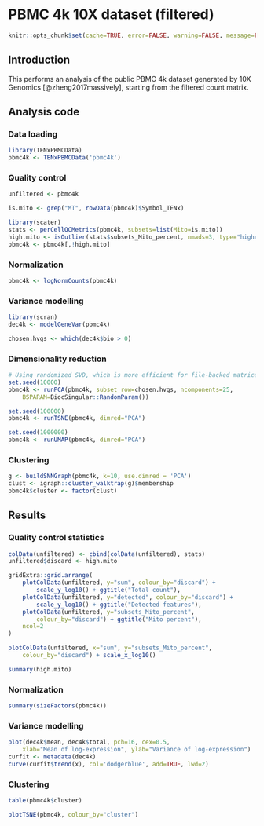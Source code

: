<!-- AUTOMATICALLY GENERATED, DO NOT EDIT! -->

# PBMC 4k 10X dataset (filtered)

```r
knitr::opts_chunk$set(cache=TRUE, error=FALSE, warning=FALSE, message=FALSE)
```

## Introduction

This performs an analysis of the public PBMC 4k dataset generated by 10X Genomics [@zheng2017massively],
starting from the filtered count matrix.

## Analysis code

### Data loading

```r
library(TENxPBMCData)
pbmc4k <- TENxPBMCData('pbmc4k')
```

### Quality control

```r
unfiltered <- pbmc4k
```

```r
is.mito <- grep("MT", rowData(pbmc4k)$Symbol_TENx)

library(scater)
stats <- perCellQCMetrics(pbmc4k, subsets=list(Mito=is.mito))
high.mito <- isOutlier(stats$subsets_Mito_percent, nmads=3, type="higher")
pbmc4k <- pbmc4k[,!high.mito]
```

### Normalization

```r
pbmc4k <- logNormCounts(pbmc4k)
```

### Variance modelling

```r
library(scran)
dec4k <- modelGeneVar(pbmc4k)
```

```r
chosen.hvgs <- which(dec4k$bio > 0)
```

### Dimensionality reduction

```r
# Using randomized SVD, which is more efficient for file-backed matrices.
set.seed(10000)
pbmc4k <- runPCA(pbmc4k, subset_row=chosen.hvgs, ncomponents=25,
    BSPARAM=BiocSingular::RandomParam())

set.seed(100000)
pbmc4k <- runTSNE(pbmc4k, dimred="PCA")

set.seed(1000000)
pbmc4k <- runUMAP(pbmc4k, dimred="PCA")
```

### Clustering

```r
g <- buildSNNGraph(pbmc4k, k=10, use.dimred = 'PCA')
clust <- igraph::cluster_walktrap(g)$membership
pbmc4k$cluster <- factor(clust)
```

## Results

### Quality control statistics

```r
colData(unfiltered) <- cbind(colData(unfiltered), stats)
unfiltered$discard <- high.mito

gridExtra::grid.arrange(
    plotColData(unfiltered, y="sum", colour_by="discard") +
        scale_y_log10() + ggtitle("Total count"),
    plotColData(unfiltered, y="detected", colour_by="discard") +
        scale_y_log10() + ggtitle("Detected features"),
    plotColData(unfiltered, y="subsets_Mito_percent",
        colour_by="discard") + ggtitle("Mito percent"),
    ncol=2
)
```

```r
plotColData(unfiltered, x="sum", y="subsets_Mito_percent",
    colour_by="discard") + scale_x_log10()
```

```r
summary(high.mito)
```

### Normalization

```r
summary(sizeFactors(pbmc4k))
```

### Variance modelling

```r
plot(dec4k$mean, dec4k$total, pch=16, cex=0.5,
    xlab="Mean of log-expression", ylab="Variance of log-expression")
curfit <- metadata(dec4k)
curve(curfit$trend(x), col='dodgerblue', add=TRUE, lwd=2)
```

### Clustering

```r
table(pbmc4k$cluster)
```

```r
plotTSNE(pbmc4k, colour_by="cluster")
```



